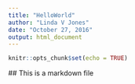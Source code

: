 ---
title: "HelloWorld"
author: "Linda V Jones"
date: "October 27, 2016"
output: html_document
---

```{r setup, include=FALSE}
knitr::opts_chunk$set(echo = TRUE)
```
 ## This is a markdown file

